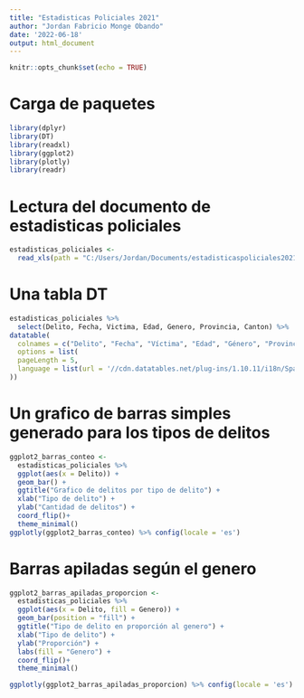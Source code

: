 ---
title: "Estadisticas Policiales 2021"
author: "Jordan Fabricio Monge Obando"
date: '2022-06-18'
output: html_document
---

```{r setup, include=FALSE}
knitr::opts_chunk$set(echo = TRUE)
```

# Carga de paquetes

```{r}
library(dplyr)
library(DT)
library(readxl)
library(ggplot2)
library(plotly)
library(readr) 
```

# Lectura del documento de estadisticas policiales

```{r}
estadisticas_policiales <-
  read_xls(path = "C:/Users/Jordan/Documents/estadisticaspoliciales2021.xls")
```


# Una tabla DT

```{r}
estadisticas_policiales %>%
  select(Delito, Fecha, Victima, Edad, Genero, Provincia, Canton) %>%
datatable(
  colnames = c("Delito", "Fecha", "Víctima", "Edad", "Género", "Provincia","Cantón."),
  options = list(
  pageLength = 5,
  language = list(url = '//cdn.datatables.net/plug-ins/1.10.11/i18n/Spanish.json')
))
```

# Un grafico de barras simples generado para los tipos de delitos

```{r}
ggplot2_barras_conteo <-
  estadisticas_policiales %>%
  ggplot(aes(x = Delito)) +
  geom_bar() +
  ggtitle("Grafico de delitos por tipo de delito") +
  xlab("Tipo de delito") +
  ylab("Cantidad de delitos") +
  coord_flip()+
  theme_minimal()
ggplotly(ggplot2_barras_conteo) %>% config(locale = 'es')
```


# Barras apiladas según el genero

```{r}
ggplot2_barras_apiladas_proporcion <-
  estadisticas_policiales %>%
  ggplot(aes(x = Delito, fill = Genero)) +
  geom_bar(position = "fill") +
  ggtitle("Tipo de delito en proporción al genero") +
  xlab("Tipo de delito") +
  ylab("Proporción") +
  labs(fill = "Genero") +
  coord_flip()+
  theme_minimal()

ggplotly(ggplot2_barras_apiladas_proporcion) %>% config(locale = 'es')
```
